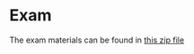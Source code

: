 # Exam

The exam materials can be found in [this zip file](https://github.com/emilyvertosick/Statistics-Course/blob/master/Exams/2024%20Exam.zip?raw=TRUE)